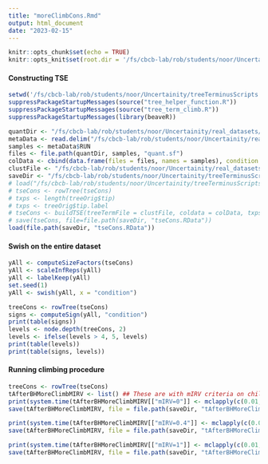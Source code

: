 ```yaml
---
title: "moreClimbCons.Rmd"
output: html_document
date: "2023-02-15"
---
```


```r
knitr::opts_chunk$set(echo = TRUE)
knitr::opts_knit$set(root.dir = '/fs/cbcb-lab/rob/students/noor/Uncertainity/treeTerminusScripts')
```

#### Constructing TSE
```r
setwd('/fs/cbcb-lab/rob/students/noor/Uncertainity/treeTerminusScripts')
suppressPackageStartupMessages(source("tree_helper_function.R"))
suppressPackageStartupMessages(source("tree_term_climb.R"))
suppressPackageStartupMessages(library(beaveR))

quantDir <- "/fs/cbcb-lab/rob/students/noor/Uncertainity/real_datasets/GSE100505_subsamp/sal_out/mode_gcbias=True/posttype=gibbs_npost=100_tf=100"
metaData <- read.delim("/fs/cbcb-lab/rob/students/noor/Uncertainity/real_datasets/GSE100505/SRR_Acc_List.txt")
samples <- metaData$RUN
files <- file.path(quantDir, samples, "quant.sf")
colData <- cbind(data.frame(files = files, names = samples), condition = as.factor(metaData$TissueName))
clustFile <- "/fs/cbcb-lab/rob/students/noor/Uncertainity/real_datasets/GSE100505_subsamp/term_out/mode_gcbias=True/posttype=gibbs_npost=100_tf=100/no_threshold0/cluster_nwk.txt"
saveDir <- "/fs/cbcb-lab/rob/students/noor/Uncertainity/treeTerminusScripts/environment/real_datasets/GSE100505_subsamp/mode_gcbias=True/posttype=gibbs_npost=100_tf=100/comp_trees/DE"
# load("/fs/cbcb-lab/rob/students/noor/Uncertainity/treeTerminusScripts/environment/real_datasets/GSE100505/mode_gcbias=True/posttype=gibbs_npost=100_tf=100/comp_trees/DE/tseCons.RData")
# tseCons <- rowTree(tseCons)
# txps <- length(treeOrig$tip)
# txps <- treeOrig$tip.label
# tseCons <- buildTSE(treeTermFile = clustFile, coldata = colData, txps = txps)
# save(tseCons, file=file.path(saveDir, "tseCons.RData"))
load(file.path(saveDir, "tseCons.RData"))
```

#### Swish on the entire dataset
```r
yAll <- computeSizeFactors(tseCons)
yAll <- scaleInfReps(yAll)
yAll <- labelKeep(yAll)
set.seed(1)
yAll <- swish(yAll, x = "condition")
```

```r
treeCons <- rowTree(tseCons)
signs <- computeSign(yAll, "condition")
print(table(signs))
levels <- node.depth(treeCons, 2)
levels <- ifelse(levels > 4, 5, levels)
print(table(levels))
print(table(signs, levels))
```

#### Running climbing procedure
```r
treeCons <- rowTree(tseCons)
tAfterBHMoreClimbMIRV <- list() ## These are with mIRV criteria on child only
print(system.time(tAfterBHMoreClimbMIRV[["mIRV=0"]] <- mclapply(c(0.01, 0.05, 0.1), function(alpha) climbMax(yAll, treeCons, 0, alpha, signs, cores=3), mc.cores=3)))
save(tAfterBHMoreClimbMIRV, file = file.path(saveDir, "tAfterBHMoreClimbMIRV.RData"))

print(system.time(tAfterBHMoreClimbMIRV[["mIRV=0.4"]] <- mclapply(c(0.01, 0.05, 0.1), function(alpha) climbMax(yAll, treeCons, 0.4, signs, alpha, cores=3), mc.cores=3)))
save(tAfterBHMoreClimbMIRV, file = file.path(saveDir, "tAfterBHMoreClimbMIRV.RData"))

print(system.time(tAfterBHMoreClimbMIRV[["mIRV=1"]] <- mclapply(c(0.01, 0.05, 0.1), function(alpha) climbMax(yAll, treeCons, 1, alpha, signs, cores=3), mc.cores=3)))
save(tAfterBHMoreClimbMIRV, file = file.path(saveDir, "tAfterBHMoreClimbMIRV.RData"))
```